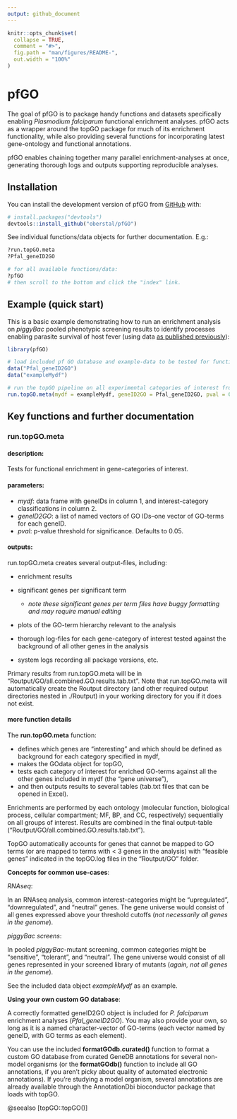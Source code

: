 ```yaml
---
output: github_document
---
```


<!-- README.md is generated from README.Rmd. Please edit that file -->

```r
knitr::opts_chunk$set(
  collapse = TRUE,
  comment = "#>",
  fig.path = "man/figures/README-",
  out.width = "100%"
)
```

# pfGO

<!-- badges: start -->
<!-- badges: end -->

The goal of pfGO is to package handy functions and datasets specifically enabling *Plasmodium falciparum* functional enrichment analyses. pfGO acts as a wrapper around the topGO package for much of its enrichment functionality, while also providing several functions for incorporating latest gene-ontology and functional annotations.

pfGO enables chaining together many parallel enrichment-analyses at once, generating thorough logs and outputs supporting reproducible analyses.


## Installation

You can install the development version of pfGO from [GitHub](https://github.com/) with:

``` r
# install.packages("devtools")
devtools::install_github("oberstal/pfGO")
```

See individual functions/data objects for further documentation. E.g.:
``` r 
?run.topGO.meta
?Pfal_geneID2GO

# for all available functions/data:
?pfGO
# then scroll to the bottom and click the "index" link.
```

## Example (quick start)

This is a basic example demonstrating how to run an enrichment analysis on *piggyBac* pooled phenotypic screening results to identify processes enabling parasite survival of host fever (using data [as published previously](https://doi.org/10.1038/s41467-021-24814-1)):

```r
library(pfGO)
```

```r
# load included pf GO database and example-data to be tested for functional enrichment
data("Pfal_geneID2GO")
data("exampleMydf")

# run the topGO pipeline on all experimental categories of interest from exampleMydf
run.topGO.meta(mydf = exampleMydf, geneID2GO = Pfal_geneID2GO, pval = 0.05)

```


## Key functions and further documentation

### run.topGO.meta

#### description:
Tests for functional enrichment in gene-categories of interest.

#### parameters:
  
  * *mydf*:	data frame with geneIDs in column 1, and interest-category classifications in column 2.
  * *geneID2GO*:	a list of named vectors of GO IDs--one vector of GO-terms for each geneID.
  * *pval*:	p-value threshold for significance. Defaults to 0.05.

#### outputs:
run.topGO.meta creates several output-files, including:

  * enrichment results
  * significant genes per significant term
    
    * *note these significant genes per term files have buggy formatting and may require manual editing*
    
  * plots of the GO-term hierarchy relevant to the analysis
  * thorough log-files for each gene-category of interest tested against the background of all other genes in the analysis
  * system logs recording all package versions, etc.

Primary results from run.topGO.meta will be in "Routput/GO/all.combined.GO.results.tab.txt". Note that run.topGO.meta will automatically create the Routput directory (and other required output directories nested in ./Routput) in your working directory for you if it does not exist.


#### more function details
The **run.topGO.meta** function:

  * defines which genes are "interesting" and which should be defined as background for each category specified in mydf,
  * makes the GOdata object for topGO,
  * tests each category of interest for enriched GO-terms against all the other genes included in mydf (the "gene universe"),
  * and then outputs results to several tables (tab.txt files that can be opened in Excel).

Enrichments are performed by each ontology (molecular function, biological process, cellular compartment; MF, BP, and CC, respectively) sequentially on all groups of interest. Results are combined in the final output-table ("Routput/GO/all.combined.GO.results.tab.txt").



TopGO automatically accounts for genes that cannot be mapped to GO terms (or are mapped to terms with < 3 genes in the analysis) with "feasible genes" indicated in the topGO.log files in the "Routput/GO" folder.


**Concepts for common use-cases**:

*RNAseq*:

In an RNAseq analysis, common interest-categories might be "upregulated", "downregulated", and "neutral" genes. The gene universe would consist of all genes expressed above your threshold cutoffs (*not necessarily all genes in the genome*).

*piggyBac screens*:

In pooled *piggyBac*-mutant screening, common categories might be "sensitive", "tolerant", and "neutral". The gene universe would consist of all genes represented in your screened library of mutants (*again, not all genes in the genome*).

See the included data object *exampleMydf* as an example.


**Using your own custom GO database**:

A correctly formatted geneID2GO object is included for *P. falciparum* enrichment analyses (*Pfal_geneID2GO*). You may also provide your own, so long as it is a named character-vector of GO-terms (each vector named by geneID, with GO terms as each element).

You can use the included **formatGOdb.curated()** function to format a custom GO database from curated GeneDB annotations for several non-model organisms (or the **formatGOdb()** function to include all GO annotations, if you aren't picky about quality of automated electronic annotations). If you're studying a model organism, several annotations are already available through the AnnotationDbi bioconductor package that loads with topGO.

@seealso [topGO::topGO()]
